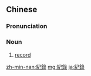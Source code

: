 ==Chinese==
{{zh-forms|s=纪录}}

===Pronunciation===
{{zh-pron
|m=jìlù
|c=gei2 luk6
|mn=tw:kì-lo̍k/xm,qz,zz,twv:kì-lio̍k
|cat=n
}}

===Noun===
{{zh-noun}}

# [[record]]
#: {{zh-x|全國 紀錄|national '''record'''}}
#: {{zh-x|世界 紀錄|world '''record'''}}
#: {{zh-x|創造 紀錄|to set a '''record'''}}
#: {{zh-x|打破 紀錄|to break a '''record'''}}

[[zh-min-nan:紀錄]]
[[mg:紀錄]]
[[ja:紀錄]]